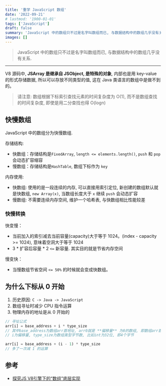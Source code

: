 ```yaml
---
title: '重学 JavaScript 数组'
date: '2022-09-21'
# lastmod: '1900-01-01'
tags: ['JavaScript']
draft: false
summary: 'JavaScript 中的数组只不过是名字叫数组而已, 与数据结构中的数组几乎没有关系.'
images: []
---
```


> JavaScript 中的数组只不过是名字叫数组而已, 与数据结构中的数组几乎没有关系.

---

V8 源码中, **JSArray 是继承自 JSObject, 是特殊的对象**, 内部也是用 key-value 的形式存储数据, 所以可以存放不同类型的值, 这在 Java 类语言的数组中是做不到的。

> 请注意: 数组根据下标索引查找元素的时间复杂度为 O(1), 而不是数组查找的时间复杂度, 即使是用二分查找也得 O(logn)

## 快慢数组

JavaScript 中的数组分为快慢数组.

存储结构:

- 快数组：存储结构是`FixedArray`, `length <= elements.length()`, `push` 和 `pop` 会动态扩容缩容
- 慢数组：存储结构是`HashTable`, 数组下标作为 `key`

内存使用:

- 快数组: 使用的是一段连续的内存, 可以直接用索引定位, 新创建的数组默认就是快数组, `new Array(x)`, 当数组长度大于 `x` 继续 `push` 会动态扩容
- 慢数组: 不需要连续内存空间, 维护一个哈希表, 与快数组相比性能较差

### 快慢转换

快变慢：

- 当前加入的索引减去当前容量(capacity)大于等于 1024。(index - capacity >= 1024), 意味着空洞大于等于 1024
- 3 \* 扩容后容量 \* 2 `<=` 新容量. 其实目的就是节省内存空间

慢变快：

- 当慢数组节省空间 `<= 50%` 的时候就会变成快数组。

## 为什么下标从 0 开始

1. 历史原因: `C -> Java -> JavaScript`
2. 数组寻址时减少 CPU 指令运算
3. 物理内存的地址是从 0 开始的

```js
// 寻址公式
arr[i] = base_address + i * type_size
// 其中base_address为数组arr首地址, arr0就是 **偏移量** 为0的数组, 即数组arr首地址；
// i为偏移量, type_size为数组类型字节数, 比如int为32位, 即4个字节

arr[i] = base_address + (i - 1) * type_size
// 多了一次减 1 的运算
```

## 参考

- [探究JS V8引擎下的“数组”底层实现](https://mp.weixin.qq.com/s/np9Yoo02pEv9n_LCusZn3Q)
